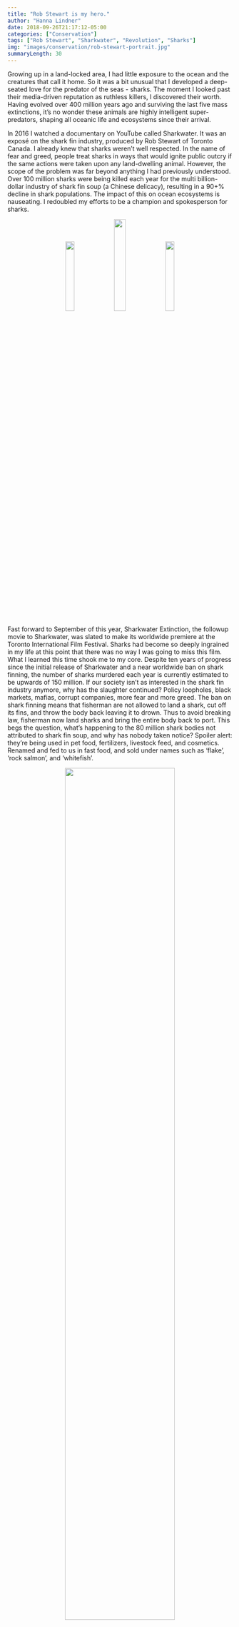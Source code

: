 ```yaml
---
title: "Rob Stewart is my hero."
author: "Hanna Lindner"
date: 2018-09-26T21:17:12-05:00
categories: ["Conservation"]
tags: ["Rob Stewart", "Sharkwater", "Revolution", "Sharks"]
img: "images/conservation/rob-stewart-portrait.jpg"
summaryLength: 30
---
```


Growing up in a land-locked area, I had little exposure to the ocean and the creatures that call it home. So it was a bit unusual that I developed a deep-seated love for the predator of the seas - sharks. The moment I looked past their media-driven reputation as ruthless killers, I discovered their worth. Having evolved over 400 million years ago and surviving the last five mass extinctions, it's no wonder these animals are highly intelligent super-predators, shaping all oceanic life and ecosystems since their arrival.  

In 2016 I watched a documentary on YouTube called Sharkwater. It was an exposé on the shark fin industry, produced by Rob Stewart of Toronto Canada. I already knew that sharks weren't well respected. In the name of fear and greed, people treat sharks in ways that would ignite public outcry if the same actions were taken upon any land-dwelling animal. However, the scope of the problem was far beyond anything I had previously understood. Over 100 million sharks were being killed each year for the multi billion-dollar industry of shark fin soup (a Chinese delicacy), resulting in a 90+\% decline in shark populations. The impact of this on ocean ecosystems is nauseating. I redoubled my efforts to be a champion and spokesperson for sharks.

<center>
[![](/images/conservation/sharkwater1.png){ width=20% }](https://focused-mcclintock-bf8ed8.netlify.com/conservation/sharkwater1.png)
[![](/images/conservation/revolution1.jpg){ width=23% }](https://focused-mcclintock-bf8ed8.netlify.com/conservation/revolution1.jpg)
[![](/images/conservation/sharkwater2.jpeg){ width=20% }](https://focused-mcclintock-bf8ed8.netlify.com/conservation/sharkwater2.jpeg)
</center>

Fast forward to September of this year, Sharkwater Extinction, the followup movie to Sharkwater, was slated to make its worldwide premiere at the Toronto International Film Festival. Sharks had become so deeply ingrained in my life at this point that there was no way I was going to miss this film. What I learned this time shook me to my core. Despite ten years of progress since the initial release of Sharkwater and a near worldwide ban on shark finning, the number of sharks murdered each year is currently estimated to be upwards of 150 million. If our society isn't as interested in the shark fin industry anymore, why has the slaughter continued? Policy loopholes, black markets, mafias, corrupt companies, more fear and more greed. The ban on shark finning means that fisherman are not allowed to land a shark, cut off its fins, and throw the body back leaving it to drown. Thus to avoid breaking law, fisherman now land sharks and bring the entire body back to port. This begs the question, what's happening to the 80 million shark bodies not attributed to shark fin soup, and why has nobody taken notice? Spoiler alert: they're being used in pet food, fertilizers, livestock feed, and cosmetics. Renamed and fed to us in fast food, and sold under names such as 'flake', 'rock salmon', and 'whitefish'.  

<center>
[![](/images/conservation/sharkbodies.jpg){ width=70% }](https://focused-mcclintock-bf8ed8.netlify.com/conservation/sharkbodies.jpg)
</center>

I returned home to Philadelphia and I didn't know what to do. I spoke to my friends (whom I regard as morally good people) about this new information and the general response was "wow, that's crazy." and that's where the conversation ended. Borderline lost, I turned to Rob and his passion again. I watched Revolution, his documentary that was released in-between the two Sharkwater films. Here, Rob realizes the problem stretches far beyond sharks. What's the point of saving sharks, the animals that outlived dinosaurs, if the world's fisheries and forests are projected to be depleted by 2048? If coral reefs, sustaining 25% of ocean life, are estimated to be dead no later than 2070? It's wasn't just about sharks anymore - it's about saving everything, including ourselves.  

Conservation is a tough sell. We tend to live our lives far removed from the destruction we create. Flushing our waste away and tossing out trash, never to be seen again. All day there are societal issues and public matters vying for our attention and money. Nobody wants to hear negative information about how we are trashing our planet because then our morals kick in and we feel the need to behave differently. Yet we've reached a cornerstone where conservation now means preservation of human life on earth. What information could be more important than that? There is nothing if we don't have planet earth - Mars won't be ready within the next 50 years.  

I'm not going to pretend to be an environmental expert but here's what I've learned. Ocean acidification, caused by enormous amounts of carbon dioxide emissions, is perhaps the most pressing threat. Oceans (which take up 90\% of all habitable space on earth and house 80\% of all species) absorb the vast majority of our emissions. In turn, due to increases in carbonic acid, anything that builds a skeleton (phytoplankton, fish, coral reefs, etc.) is subject to dissolution, eliminating keystone species and ecosystems, and greatly disrupting food chains. Bear in mind that oceans, starting with plankton, produce 50-70% of all oxygen on earth. Ocean acidity has increased by 30\% since the Industrial Revolution. A small percentage of change in acidity in your body will kill you. This is a paradigm of exponential growth feeding off finite resources.  

<center>
[![](/images/conservation/albertatarsands.jpg){ width=80% }](https://focused-mcclintock-bf8ed8.netlify.com/conservation/albertatarsands.jpg)
</center>

If you're still with me thus far, there's a chance I've struck a moral or spiritual chord inside of you. While the problem has never been more severe, there's also never been a generation or a movement that cares more to save us. We've let our systems and corporations run rampant, along with our own consumption-centered mindsets. Remember that no matter how far removed our lives may be from the oceans, our decisions still affect them in profound ways. Be a conscious consumer by consuming less and in smarter ways. There's enough plastic waste on earth that we never have to produce any more if we made use of what is already here. Every time you spend a dollar you're voting for the kind of future you want based on who you're giving that money to. Be mindful of what you eat by asking questions about whether it was sourced sustainably and by educating yourself. Pressure government and business leaders to implement and enforce policy that supports conservation. (U.S. general elections are in November, make sure you're [registered to vote](https://www.usa.gov/register-to-vote)!) Have conversations with your peers; when you know and understand what's happening you feel morally compelled to act. Let's bring nature back to the planet. It's time to stop fighting against our problems and fight for a world that is beautiful for all humans and all species. Rob Stewart is my hero because time and time again he's filled me with the purpose needed to make a change and inspire others.  

January 31st, 2017. Rob Stewart went missing off the coast of Florida on a scuba diving expedition for Sharkwater Extinction, and three days later his body was recovered. It was an enormous loss for the community, and I cried - a lot. The Sharkwater team fulfilled Rob's vision for the film and saw it through all the way to its world premiere at TIFF, where I sat and watched with a mix of emotions. Rob Stewart is still my hero for forever changing my world, but the part of his legacy that now resides within me means that it's my duty to try to be a hero too. Sharkwater Extinction is currently touring film festivals across Canada, but will make its way into US theaters, [dates TBD](https://www.sharkwater.com/) - plan to go see it, it will change you. You can download Revolution [here](http://therevolutionmovie.com/index.php/watch-the-movie/) for $3 through Vimeo. The original Sharkwater is harder to find, but Amazon still sells the DVD version [here.](https://www.amazon.com/Sharkwater-Rob-Stewart/dp/B0013D8LHW/ref=sr_1_1?ie=UTF8&qid=1538029124&sr=8-1&keywords=sharkwater+rob+stewart)

<center>
[![](/images/conservation/IMG_5601.jpg){ width=49% }](https://focused-mcclintock-bf8ed8.netlify.com/conservation/IMG_5601.jpg)
[![](/images/conservation/IMG_5589.jpg){ width=40% }](https://focused-mcclintock-bf8ed8.netlify.com/conservation/IMG_5589.jpg)
</center>